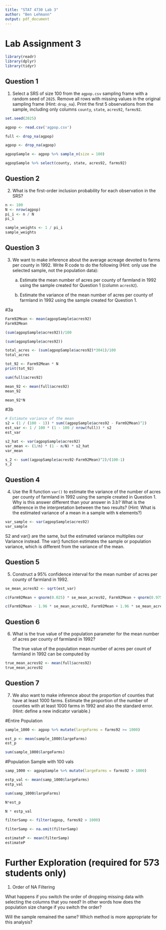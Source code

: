 ---
title: "STAT 4730 Lab 3"
author: "Ben Lehmann"
output: pdf_document
---

# Lab Assignment 3

```{r setup, warning = FALSE, message = FALSE}

library(readr)
library(dplyr)
library(tidyr)

```

## Question 1

1. Select a SRS of size 100 from the `agpop.csv` sampling frame with a random
   seed of `2025`. Remove all rows with missing values in the original sampling frame (Hint:    `drop_na`). 
   Print the first 5 observations from the sample, including only columns `county`, `state`, `acres92`, `farms92`.

```{r}
set.seed(2025)

agpop <- read.csv('agpop.csv')

full <- drop_na(agpop)

agpop <- drop_na(agpop)

agpopSample <- agpop %>% sample_n(size = 100)

agpopSample %>% select(county, state, acres92, farms92)
```


## Question 2

2. What is the first-order inclusion probability for each observation in the SRS?

```{r}
n <- 100
N <- nrow(agpop)
pi_i <- n / N
pi_i
```

```{r}
sample_weights <- 1 / pi_i
sample_weights
```


## Question 3

3. We want to make inference about the average acreage devoted to farms per
   county in 1992. Write R code to do the following (Hint: only use the selected sample, not    the population data):
   
   a. Estimate the mean number of acres per county of farmland in 1992 using the
   sample created for Question 1 (column `acres92`).
   
   b. Estimate the variance of the mean number of acres per county of farmland
   in 1992 using the sample created for Question 1.
   

#3a   
```{r}
Farm92Mean <- mean(agpopSample$acres92)
Farm92Mean
```


```{r}
(sum(agpopSample$acres92))/100
```


```{r}
(sum(agpopSample$acres92))
```



```{r}
total_acres <- (sum(agpopSample$acres92)*3041)/100
total_acres
```


```{r}
tot_92 <- Farm92Mean * N
print(tot_92)
```



```{r}
sum(full$acres92)
```


```{r}
mean_92 <- mean(full$acres92)
mean_92
```

```{r}
mean_92*N
```


#3b
```{r}
# Estimate variance of the mean
s2 = (1 / (100 - 1)) * sum((agpopSample$acres92 - Farm92Mean)^2)
est_var <- 1 / 100 * (1 - 100 / nrow(full)) * s2
est_var
```


```{r}
s2_hat <- var(agpopSample$acres92)
var_mean <- (1/n) * (1 - n/N) * s2_hat
var_mean
```




```{r}
s_2 <- sum((agpopSample$acres92-Farm92Mean)^2)/(100-1)
s_2
```


## Question 4

4. Use the R function `var()` to estimate the variance of the number of acres
   per county of farmland in 1992 using the sample created in Question 1. Why is
   this answer different than your answer in 3.b? What is the difference in the
   interpretation between the two results? (Hint: What is the estimated variance
   of a mean in a sample with `N` elements?)
   
```{r}
var_sample <- var(agpopSample$acres92)
var_sample
```

S2 and var() are the same, but the estimated variance multiplies our Variance instead.
The var() function estimates the sample or population variance, which is different from the variance of the mean.

## Question 5

5. Construct a 95\% confidence interval for the mean number of acres per county
   of farmland in 1992.
   

```{r}
se_mean_acres92 <- sqrt(est_var)
```

```{r}
c(Farm92Mean + qnorm(0.025) * se_mean_acres92, Farm92Mean + qnorm(0.975) * se_mean_acres92)
```

```{r}
c(Farm92Mean - 1.96 * se_mean_acres92, Farm92Mean + 1.96 * se_mean_acres92)
```


## Question 6

6. What is the true value of the population parameter for the mean number of
   acres per county of farmland in 1992?

   The true value of the population mean number of acres per count of farmland
   in 1992 can be computed by
   
```{r}
true_mean_acres92 <- mean(full$acres92)
true_mean_acres92
```


## Question 7

7. We also want to make inference about the proportion of counties that have at
   least 1000 farms. Estimate the proportion of the number of counties with at
   least 1000 farms in 1992 and also the standard error. (Hint: define a new indicator         variable.)


#Entire Population
```{r}
sample_1000 <- agpop %>% mutate(largeFarms = farms92 >= 1000)

est_p <- mean(sample_1000$largeFarms)
est_p
```

```{r}
sum(sample_1000$largeFarms)
```



#Population Sample with 100 vals
```{r}
samp_1000 <- agpopSample %>% mutate(largeFarms = farms92 > 1000)

estp_val <- mean(samp_1000$largeFarms)
estp_val
```

```{r}
sum(samp_1000$largeFarms)
```



```{r}
N*est_p
```



```{r}
N * estp_val
```




```{r}
filterSamp <- filter(agpop, farms92 > 1000)

filterSamp <- na.omit(filterSamp)

estimateP <- mean(filterSamp)
estimateP
```




# Further Exploration (required for 573 students only)

1. Order of NA Filtering

What happens if you switch the order of dropping missing data with selecting the
columns that you need? In other words how does the population size change if you switch the order?

Will the sample remained the same? Which method is more appropriate for this
analysis?


